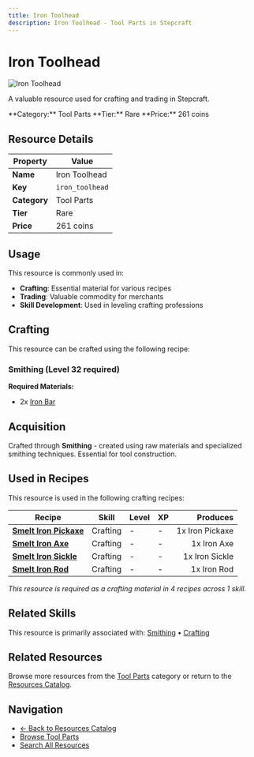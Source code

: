 ```yaml
---
title: Iron Toolhead
description: Iron Toolhead - Tool Parts in Stepcraft
---
```


# Iron Toolhead

<div className="flex items-start gap-6 mb-8">
  <div className="flex-shrink-0">
    <img src="/assets/resources/smithing/iron_toolhead.png" alt="Iron Toolhead" className="w-24 h-24 border rounded-lg" />
  </div>
  <div className="flex-1">
    <div className="space-y-2">
      <p className="text-lg text-muted-foreground">A valuable resource used for crafting and trading in Stepcraft.</p>
      <div className="flex flex-wrap gap-4 text-sm">
        <span className="px-2 py-1 bg-blue-100 dark:bg-blue-900 rounded-md">
          **Category:** Tool Parts
        </span>
        <span className="px-2 py-1 bg-blue-100 dark:bg-blue-900 rounded-md">
          **Tier:** Rare
        </span>
        <span className="px-2 py-1 bg-green-100 dark:bg-green-900 rounded-md">
          **Price:** 261 coins
        </span>
      </div>
    </div>
  </div>
</div>

## Resource Details

| Property | Value |
|----------|-------|
| **Name** | Iron Toolhead |
| **Key** | `iron_toolhead` |
| **Category** | Tool Parts |
| **Tier** | Rare |
| **Price** | 261 coins |


## Usage

This resource is commonly used in:

- **Crafting**: Essential material for various recipes
- **Trading**: Valuable commodity for merchants
- **Skill Development**: Used in leveling crafting professions



## Crafting

This resource can be crafted using the following recipe:

### Smithing (Level 32 required)

**Required Materials:**
- 2x [Iron Bar](/docs/resources/individual/iron_bar)





## Acquisition

Crafted through **Smithing** - created using raw materials and specialized smithing techniques. Essential for tool construction.


## Used in Recipes

This resource is used in the following crafting recipes:

| Recipe | Skill | Level | XP | Produces |
|--------|-------|-------|----|---------:|
| **[Smelt Iron Pickaxe](/docs/items/individual/iron_pickaxe)** | Crafting | - | - | 1x Iron Pickaxe |
| **[Smelt Iron Axe](/docs/items/individual/iron_axe)** | Crafting | - | - | 1x Iron Axe |
| **[Smelt Iron Sickle](/docs/items/individual/iron_sickle)** | Crafting | - | - | 1x Iron Sickle |
| **[Smelt Iron Rod](/docs/items/individual/iron_rod)** | Crafting | - | - | 1x Iron Rod |

*This resource is required as a crafting material in 4 recipes across 1 skill.*


## Related Skills

This resource is primarily associated with: [Smithing](/docs/skills/individual/smithing) • [Crafting](/docs/skills/individual/crafting)

## Related Resources

Browse more resources from the [Tool Parts](/docs/resources#tool-parts) category or return to the [Resources Catalog](/docs/resources).

## Navigation

- [← Back to Resources Catalog](/docs/resources)
- [Browse Tool Parts](/docs/resources#tool-parts)
- [Search All Resources](/search)
